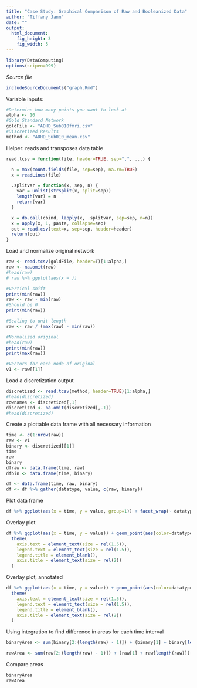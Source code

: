 ```yaml
---
title: "Case Study: Graphical Comparison of Raw and Booleanized Data"
author: "Tiffany Jann"
date: ""
output: 
  html_document:
    fig_height: 3
    fig_width: 5
---
```

<!-- Don't edit in between this line and the one below -->
```r
library(DataComputing)
options(scipen=999)
```
*Source file* 
```r
includeSourceDocuments("graph.Rmd")
```

<!-- Don't edit the material above this line -->

Variable inputs:
```r
#Determine how many points you want to look at
alpha <- 10
#Gold Standard Network
goldFile <- "ADHD_Sub010fmri.csv"
#Discretized Results
method <- "ADHD_Sub010_mean.csv"
```

Helper: reads and transposes data table
```r
read.tcsv = function(file, header=TRUE, sep=",", ...) {

  n = max(count.fields(file, sep=sep), na.rm=TRUE)
  x = readLines(file)

  .splitvar = function(x, sep, n) {
    var = unlist(strsplit(x, split=sep))
    length(var) = n
    return(var)
  }

  x = do.call(cbind, lapply(x, .splitvar, sep=sep, n=n))
  x = apply(x, 1, paste, collapse=sep) 
  out = read.csv(text=x, sep=sep, header=header)
  return(out)
}
```

Load and normalize original network
```r
raw <- read.tcsv(goldFile, header=T)[1:alpha,]
raw <- na.omit(raw)
#head(raw)
# raw %>% ggplot(aes(x = ))

#Vertical shift
print(min(raw))
raw <- raw - min(raw)
#Should be 0
print(min(raw))

#Scaling to unit length
raw <- raw / (max(raw) - min(raw))

#Normalized original
#head(raw)
print(min(raw))
print(max(raw))

#Vectors for each node of original
v1 <- raw[[1]]
```

Load a discretization output
```r
discretized <- read.tcsv(method, header=TRUE)[1:alpha,]
#head(discretized)
rownames <- discretized[,1]
discretized <- na.omit(discretized[,-1])
#head(discretized)
```

Create a plottable data frame with all necessary information
```r
time <- c(1:nrow(raw))
raw <- v1
binary <- discretized[[1]]
time
raw
binary
dfraw <- data.frame(time, raw)
dfbin <- data.frame(time, binary)

df <- data.frame(time, raw, binary)
df <- df %>% gather(datatype, value, c(raw, binary))
```

Plot data frame
```r
df %>% ggplot(aes(x = time, y = value, group=1)) + facet_wrap(~ datatype) + geom_point() + geom_line() + geom_area()
```

Overlay plot
```r
df %>% ggplot(aes(x = time, y = value)) + geom_point(aes(color=datatype)) + geom_line(data=dfraw, aes(x=time, y=raw), color="blue") + geom_line(data=dfbin, aes(x=time, y=binary), color="red") + geom_area(data=dfraw, aes(x=time, y=raw), alpha=0.5, fill="blue") + geom_area(data=dfbin, aes(x=time, y=binary), alpha=0.5, fill="red") + ylim(0, 1) +  scale_x_continuous(breaks=seq(1,alpha,1)) +
  theme(
    axis.text = element_text(size = rel(1.5)),
    legend.text = element_text(size = rel(1.5)),
    legend.title = element_blank(),
    axis.title = element_text(size = rel(2))
  )
``` 

Overlay plot, annotated
```r
df %>% ggplot(aes(x = time, y = value)) + geom_point(aes(color=datatype)) + geom_line(data=dfraw, aes(x=time, y=raw), color="blue") + geom_line(data=dfbin, aes(x=time, y=binary), color="red") + geom_area(data=dfraw, aes(x=time, y=raw), alpha=0.5, fill="blue") + geom_area(data=dfbin, aes(x=time, y=binary), alpha=0.5, fill="red") + geom_vline(xintercept = seq(1, alpha, by=1), alpha=0.4) + ylim(0, 1) +  scale_x_continuous(breaks=seq(1,alpha,1)) +
  theme(
    axis.text = element_text(size = rel(1.5)),
    legend.text = element_text(size = rel(1.5)),
    legend.title = element_blank(),
    axis.title = element_text(size = rel(2))
  )
``` 


Using integration to find difference in areas for each time interval
```r

binaryArea <- sum(binary[2:(length(raw) - 1)]) + (binary[1] + binary[length(raw)]) / 2

rawArea <- sum(raw[2:(length(raw) - 1)]) + (raw[1] + raw[length(raw)]) / 2
```

Compare areas
```r
binaryArea
rawArea
```